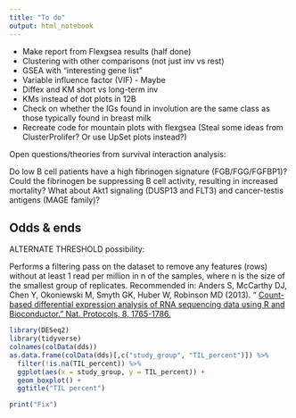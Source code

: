 ```yaml
---
title: "To do"
output: html_notebook
---
```


* Make report from Flexgsea results (half done)
* Clustering with other comparisons (not just inv vs rest)
* GSEA with "interesting gene list"
* Variable influence factor (VIF) - Maybe
* Diffex and KM short vs long-term inv
* KMs instead of dot plots in 12B
* Check on whether the IGs found in involution are the same class as those typically found in breast milk
* Recreate code for mountain plots with flexgsea (Steal some ideas from ClusterProlifer? Or use UpSet plots instead?)

Open questions/theories from survival interaction analysis:

Do low B cell patients have a high fibrinogen signature (FGB/FGG/FGFBP1)? Could the fibrinogen be suppressing B cell activity, resulting in increased mortality?
What about Akt1 signaling (DUSP13 and FLT3) and cancer-testis antigens (MAGE family)?

## Odds & ends

ALTERNATE THRESHOLD possibility:

Performs a filtering pass on the dataset to remove any features (rows) without at least 1 read per million in n of the samples, where n is the size of the smallest group of replicates. Recommended in:
Anders S, McCarthy DJ, Chen Y, Okoniewski M, Smyth GK, Huber W, Robinson MD (2013). " [Count-based differential expression analysis of RNA sequencing data using R and Bioconductor." Nat. Protocols, 8, 1765-1786.](https://www.nature.com/articles/nprot.2013.099)

```r
library(DESeq2)
library(tidyverse)
colnames(colData(dds))
as.data.frame(colData(dds)[,c("study_group", "TIL_percent")]) %>% 
  filter(!is.na(TIL_percent)) %>%
  ggplot(aes(x = study_group, y = TIL_percent)) +
  geom_boxplot() +
  ggtitle("TIL percent")
```

```r
print("Fix")
```


